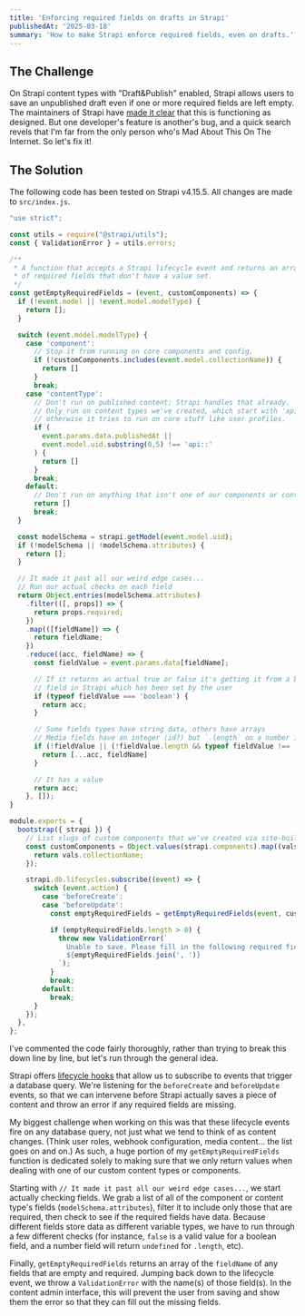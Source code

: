 ```yaml
---
title: 'Enforcing required fields on drafts in Strapi'
publishedAt: '2025-03-18'
summary: 'How to make Strapi enforce required fields, even on drafts.'
---
```


## The Challenge

On Strapi content types with "Draft&Publish" enabled, Strapi allows users to 
save an unpublished draft even if one or more required fields are left empty.
The maintainers of Strapi have [made it clear](https://forum.strapi.io/t/required-option-on-fields-is-not-working-at-all/1073/20) that this is functioning as designed. But one developer's feature is another's 
bug, and a quick search revels that I'm far from the only person who's Mad About
This On The Internet. So let's fix it!

## The Solution

The following code has been tested on Strapi v4.15.5. All changes are made to
`src/index.js`. 

```js
"use strict";

const utils = require("@strapi/utils");
const { ValidationError } = utils.errors;

/**
 * A function that accepts a Strapi lifecycle event and returns an array
 * of required fields that don't have a value set.
 */
const getEmptyRequiredFields = (event, customComponents) => {
  if (!event.model || !event.model.modelType) {
    return [];
  }

  switch (event.model.modelType) {
    case 'component': 
      // Stop it from running on core components and config.
      if (!customComponents.includes(event.model.collectionName)) {
        return []
      }
      break;
    case 'contentType': 
      // Don't run on published content; Strapi handles that already.
      // Only run on content types we've created, which start with 'api::',
      // otherwise it tries to run on core stuff like user profiles.
      if (
        event.params.data.publishedAt || 
        event.model.uid.substring(0,5) !== 'api::'
      ) {
        return []
      }
      break;
    default:
      // Don't run on anything that isn't one of our components or content types.
      return []
      break;
  }

  const modelSchema = strapi.getModel(event.model.uid);
  if (!modelSchema || !modelSchema.attributes) {
    return [];
  }

  // It made it past all our weird edge cases...
  // Run our actual checks on each field
  return Object.entries(modelSchema.attributes)
    .filter(([, props]) => {
      return props.required;
    })
    .map(([fieldName]) => {
      return fieldName;
    })
    .reduce((acc, fieldName) => {
      const fieldValue = event.params.data[fieldName];

      // If it returns an actual true or false it's getting it from a boolean
      // field in Strapi which has been set by the user
      if (typeof fieldValue === 'boolean') {
        return acc;
      }

      // Some fields types have string data, others have arrays
      // Media fields have an integer (id?) but `.length` on a number is undefined
      if (!fieldValue || (!fieldValue.length && typeof fieldValue !== 'number')) {
        return [...acc, fieldName]
      }

      // It has a value
      return acc;
    }, []);
}

module.exports = {
  bootstrap({ strapi }) {
    // List slugs of custom components that we've created via site-building
    const customComponents = Object.values(strapi.components).map((vals) => {
      return vals.collectionName;
    });

    strapi.db.lifecycles.subscribe((event) => {
      switch (event.action) {
        case 'beforeCreate':
        case 'beforeUpdate':
          const emptyRequiredFields = getEmptyRequiredFields(event, customComponents);

          if (emptyRequiredFields.length > 0) {
            throw new ValidationError(`
              Unable to save. Please fill in the following required fields and try again: 
              ${emptyRequiredFields.join(', ')}
            `);
          }
          break;
        default:
          break;
      }
    });
  },
};
```

I've commented the code fairly thoroughly, rather than trying to break this down
line by line, but let's run through the general idea. 

Strapi offers [lifecycle hooks](https://docs-v4.strapi.io/dev-docs/backend-customization/models#lifecycle-hooks) 
that allow us to subscribe to events that trigger a database query. We're 
listening for the `beforeCreate` and `beforeUpdate` events, so that we can 
intervene before Strapi actually saves a piece of content and throw an error if
any required fields are missing. 

My biggest challenge when working on this was that these lifecycle events fire 
on any database query, not just what we tend to think of as content changes. 
(Think user roles, webhook configuration, media content... the
list goes on and on.) As such, a huge portion of my `getEmptyRequiredFields`
function is dedicated solely to making sure that we only return values when
dealing with one of our custom content types or components.

Starting with `// It made it past all our weird edge cases...`, we start actually
checking fields. We grab a list of all of the component or content type's fields 
(`modelSchema.attributes`), filter it to include only those that are required,
then check to see if the required fields have data. Because different fields
store data as different variable types, we have to run through a few different
checks (for instance, `false` is a valid value for a boolean field, and a number
field will return `undefined` for `.length`, etc).

Finally, `getEmptyRequiredFields` returns an array of the `fieldName` of any 
fields that are empty and required. Jumping back down to the lifecycle event, we 
throw a `ValidationError` with the name(s) of those field(s). In the content 
admin interface, this will prevent the user from saving and show them the error
so that they can fill out the missing fields. 
